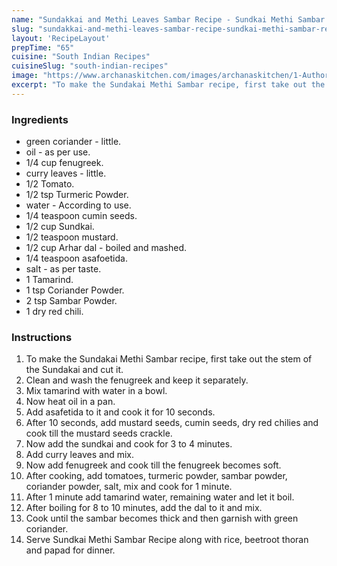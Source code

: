 ---
name: "Sundakkai and Methi Leaves Sambar Recipe - Sundkai Methi Sambar Recipe"
slug: "sundakkai-and-methi-leaves-sambar-recipe-sundkai-methi-sambar-recipe"
layout: 'RecipeLayout'
prepTime: "65"
cuisine: "South Indian Recipes"
cuisineSlug: "south-indian-recipes"
image: "https://www.archanaskitchen.com/images/archanaskitchen/1-Author/Neeru_Srikanth/Sundaikkai__Methi_leaves_sambar.jpg"
excerpt: "To make the Sundakai Methi Sambar recipe, first take out the stem of the Sundakai and cut it"
---

### Ingredients

-  green coriander - little.
-  oil - as per use.
-  1/4 cup fenugreek.
-  curry leaves - little.
-  1/2 Tomato.
-  1/2 tsp Turmeric Powder.
-  water - According to use.
-  1/4 teaspoon cumin seeds.
- 1/2 cup Sundkai.
-  1/2 teaspoon mustard.
-  1/2 cup Arhar dal - boiled and mashed.
-  1/4 teaspoon asafoetida.
-  salt - as per taste.
-  1 Tamarind.
-  1 tsp Coriander Powder.
-  2 tsp Sambar Powder.
-  1 dry red chili.

### Instructions

1. To make the Sundakai Methi Sambar recipe, first take out the stem of the Sundakai and cut it.
1. Clean and wash the fenugreek and keep it separately.
1. Mix tamarind with water in a bowl.
1. Now heat oil in a pan.
1. Add asafetida to it and cook it for 10 seconds.
1. After 10 seconds, add mustard seeds, cumin seeds, dry red chilies and cook till the mustard seeds crackle.
1. Now add the sundkai and cook for 3 to 4 minutes.
1. Add curry leaves and mix.
1. Now add fenugreek and cook till the fenugreek becomes soft.
1. After cooking, add tomatoes, turmeric powder, sambar powder, coriander powder, salt, mix and cook for 1 minute.
1. After 1 minute add tamarind water, remaining water and let it boil.
1. After boiling for 8 to 10 minutes, add the dal to it and mix.
1. Cook until the sambar becomes thick and then garnish with green coriander.
1. Serve Sundkai Methi Sambar Recipe along with rice, beetroot thoran and papad for dinner.
